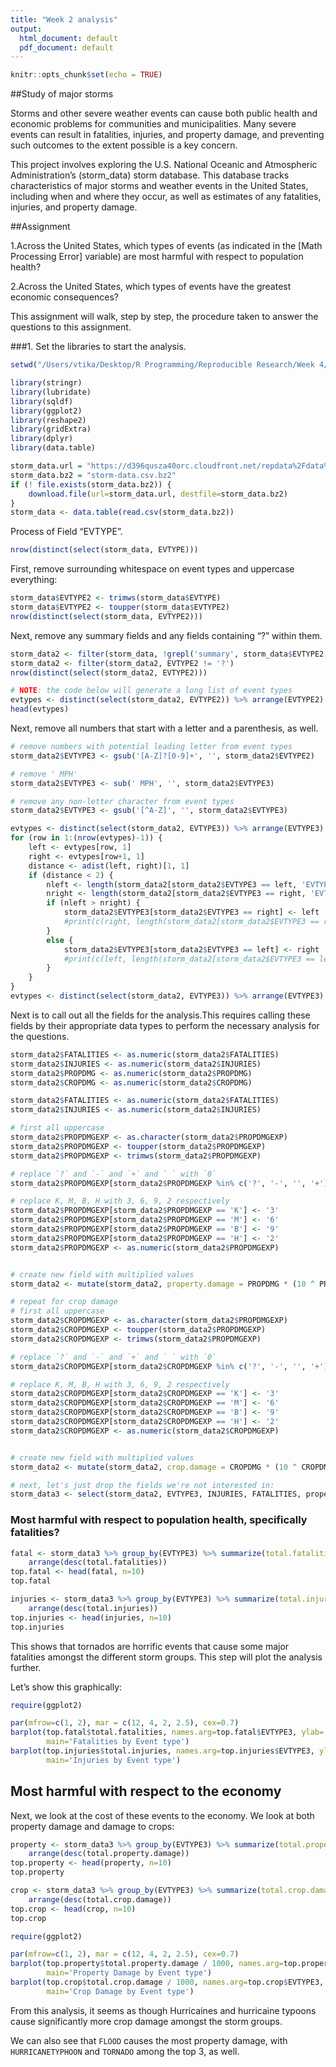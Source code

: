 ---
title: "Week 2 analysis"
output:
  html_document: default
  pdf_document: default
---

```{r setup, include=FALSE}
knitr::opts_chunk$set(echo = TRUE)
```

##Study of major storms

Storms and other severe weather events can cause both public health and economic problems for communities and municipalities. Many severe events can result in fatalities, injuries, and property damage, and preventing such outcomes to the extent possible is a key concern.

This project involves exploring the U.S. National Oceanic and Atmospheric Administration's (storm_data) storm database. This database tracks characteristics of major storms and weather events in the United States, including when and where they occur, as well as estimates of any fatalities, injuries, and property damage.

##Assignment

1.Across the United States, which types of events (as indicated in the [Math Processing Error] variable) are most harmful with respect to population health?

2.Across the United States, which types of events have the greatest economic consequences?

This assignment will walk, step by step, the procedure taken to answer the questions to this assignment. 

###1. Set the libraries to start the analysis. 

```{r set directory, echo = TRUE}
setwd("/Users/vtika/Desktop/R Programming/Reproducible Research/Week 4/")
```

```{r set libraries, echo = TRUE}
library(stringr)
library(lubridate)
library(sqldf)
library(ggplot2)
library(reshape2)
library(gridExtra)
library(dplyr)
library(data.table)
```

```{r, echo=TRUE}
storm_data.url = "https://d396qusza40orc.cloudfront.net/repdata%2Fdata%2FStormData.csv.bz2"
storm_data.bz2 = "storm-data.csv.bz2"
if (! file.exists(storm_data.bz2)) {
    download.file(url=storm_data.url, destfile=storm_data.bz2)
}
storm_data <- data.table(read.csv(storm_data.bz2))
```


Process of Field "EVTYPE".


```{r, echo = TRUE}
nrow(distinct(select(storm_data, EVTYPE)))
```


First, remove surrounding whitespace on event types and uppercase everything:

```{r, echo = TRUE}
storm_data$EVTYPE2 <- trimws(storm_data$EVTYPE)
storm_data$EVTYPE2 <- toupper(storm_data$EVTYPE2)
nrow(distinct(select(storm_data, EVTYPE2)))
```

Next, remove any summary fields and any fields containing "?" within them.

```{r, echo = TRUE}
storm_data2 <- filter(storm_data, !grepl('summary', storm_data$EVTYPE2, ignore.case=TRUE))
storm_data2 <- filter(storm_data2, EVTYPE2 != '?')
nrow(distinct(select(storm_data2, EVTYPE2)))

# NOTE: the code below will generate a long list of event types
evtypes <- distinct(select(storm_data2, EVTYPE2)) %>% arrange(EVTYPE2)
head(evtypes)
```



Next, remove all numbers that start with a letter and a parenthesis, as well. 

```{r}
# remove numbers with potential leading letter from event types
storm_data2$EVTYPE3 <- gsub('[A-Z]?[0-9]+', '', storm_data2$EVTYPE2)

# remove ' MPH'
storm_data2$EVTYPE3 <- sub(' MPH', '', storm_data2$EVTYPE3)

# remove any non-letter character from event types
storm_data2$EVTYPE3 <- gsub('[^A-Z]', '', storm_data2$EVTYPE3)

evtypes <- distinct(select(storm_data2, EVTYPE3)) %>% arrange(EVTYPE3)
for (row in 1:(nrow(evtypes)-1)) {
    left <- evtypes[row, 1]
    right <- evtypes[row+1, 1]
    distance <- adist(left, right)[1, 1]
    if (distance < 2) {
        nleft <- length(storm_data2[storm_data2$EVTYPE3 == left, 'EVTYPE3'])
        nright <- length(storm_data2[storm_data2$EVTYPE3 == right, 'EVTYPE3'])
        if (nleft > nright) {
            storm_data2$EVTYPE3[storm_data2$EVTYPE3 == right] <- left
            #print(c(right, length(storm_data2[storm_data2$EVTYPE3 == right, 'EVTYPE3'])))
        }
        else {
            storm_data2$EVTYPE3[storm_data2$EVTYPE3 == left] <- right
            #print(c(left, length(storm_data2[storm_data2$EVTYPE3 == left, 'EVTYPE3'])))
        }
    }
}
evtypes <- distinct(select(storm_data2, EVTYPE3)) %>% arrange(EVTYPE3)
```

Next is to call out all the fields for the analysis.This requires calling these fields by their appropriate data types to perform the necessary analysis for the questions. 

```{r}
storm_data2$FATALITIES <- as.numeric(storm_data2$FATALITIES)
storm_data2$INJURIES <- as.numeric(storm_data2$INJURIES)
storm_data2$PROPDMG <- as.numeric(storm_data2$PROPDMG)
storm_data2$CROPDMG <- as.numeric(storm_data2$CROPDMG)

storm_data2$FATALITIES <- as.numeric(storm_data2$FATALITIES)
storm_data2$INJURIES <- as.numeric(storm_data2$INJURIES)

# first all uppercase
storm_data2$PROPDMGEXP <- as.character(storm_data2$PROPDMGEXP)
storm_data2$PROPDMGEXP <- toupper(storm_data2$PROPDMGEXP)
storm_data2$PROPDMGEXP <- trimws(storm_data2$PROPDMGEXP)

# replace `?` and `-` and `+` and ` ` with `0`
storm_data2$PROPDMGEXP[storm_data2$PROPDMGEXP %in% c('?', '-', '', '+')] <- '0'

# replace K, M, B, H with 3, 6, 9, 2 respectively
storm_data2$PROPDMGEXP[storm_data2$PROPDMGEXP == 'K'] <- '3'
storm_data2$PROPDMGEXP[storm_data2$PROPDMGEXP == 'M'] <- '6'
storm_data2$PROPDMGEXP[storm_data2$PROPDMGEXP == 'B'] <- '9'
storm_data2$PROPDMGEXP[storm_data2$PROPDMGEXP == 'H'] <- '2'
storm_data2$PROPDMGEXP <- as.numeric(storm_data2$PROPDMGEXP)


# create new field with multiplied values
storm_data2 <- mutate(storm_data2, property.damage = PROPDMG * (10 ^ PROPDMGEXP))

# repeat for crop damage
# first all uppercase
storm_data2$CROPDMGEXP <- as.character(storm_data2$PROPDMGEXP)
storm_data2$CROPDMGEXP <- toupper(storm_data2$PROPDMGEXP)
storm_data2$CROPDMGEXP <- trimws(storm_data2$PROPDMGEXP)

# replace `?` and `-` and `+` and ` ` with `0`
storm_data2$CROPDMGEXP[storm_data2$CROPDMGEXP %in% c('?', '-', '', '+')] <- '0'

# replace K, M, B, H with 3, 6, 9, 2 respectively
storm_data2$CROPDMGEXP[storm_data2$CROPDMGEXP == 'K'] <- '3'
storm_data2$CROPDMGEXP[storm_data2$CROPDMGEXP == 'M'] <- '6'
storm_data2$CROPDMGEXP[storm_data2$CROPDMGEXP == 'B'] <- '9'
storm_data2$CROPDMGEXP[storm_data2$CROPDMGEXP == 'H'] <- '2'
storm_data2$CROPDMGEXP <- as.numeric(storm_data2$CROPDMGEXP)


# create new field with multiplied values
storm_data2 <- mutate(storm_data2, crop.damage = CROPDMG * (10 ^ CROPDMGEXP))

# next, let's just drop the fields we're not interested in:
storm_data3 <- select(storm_data2, EVTYPE3, INJURIES, FATALITIES, property.damage, crop.damage)
```


### Most harmful with respect to population health, specifically fatalities?

```{r}
fatal <- storm_data3 %>% group_by(EVTYPE3) %>% summarize(total.fatalities=sum(FATALITIES)) %>%  
    arrange(desc(total.fatalities))
top.fatal <- head(fatal, n=10)
top.fatal

injuries <- storm_data3 %>% group_by(EVTYPE3) %>% summarize(total.injuries=sum(INJURIES)) %>%  
    arrange(desc(total.injuries))
top.injuries <- head(injuries, n=10)
top.injuries
```

This shows that tornados are horrific events that cause some major fatalities amongst the different storm groups. This step will plot the analysis further.

Let's show this graphically:

```{r}
require(ggplot2)

par(mfrow=c(1, 2), mar = c(12, 4, 2, 2.5), cex=0.7)
barplot(top.fatal$total.fatalities, names.arg=top.fatal$EVTYPE3, ylab='Fatalities', las=3, 
        main='Fatalities by Event type')
barplot(top.injuries$total.injuries, names.arg=top.injuries$EVTYPE3, ylab='Injuries', las=3, 
        main='Injuries by Event type')
```

## Most harmful with respect to the economy

Next, we look at the cost of these events to the economy. We look at both property damage and damage to crops:

```{r}
property <- storm_data3 %>% group_by(EVTYPE3) %>% summarize(total.property.damage=sum(property.damage)) %>%  
    arrange(desc(total.property.damage))
top.property <- head(property, n=10)
top.property
```

```{r}
crop <- storm_data3 %>% group_by(EVTYPE3) %>% summarize(total.crop.damage=sum(crop.damage)) %>%  
    arrange(desc(total.crop.damage))
top.crop <- head(crop, n=10)
top.crop
```

```{r}
require(ggplot2)

par(mfrow=c(1, 2), mar = c(12, 4, 2, 2.5), cex=0.7)
barplot(top.property$total.property.damage / 1000, names.arg=top.property$EVTYPE3, ylab='Property Damage (1000 $)', las=3, 
        main='Property Damage by Event type')
barplot(top.crop$total.crop.damage / 1000, names.arg=top.crop$EVTYPE3, ylab='Crop Damage (1000 $)', las=3, 
        main='Crop Damage by Event type')
```

From this analysis, it seems as though Hurricaines and hurricaine typoons cause significantly more crop damage amongst the storm groups. 

We can also see that `FLOOD` causes the most property damage, with `HURRICANETYPHOON` and `TORNADO` among the top 3, as well.






